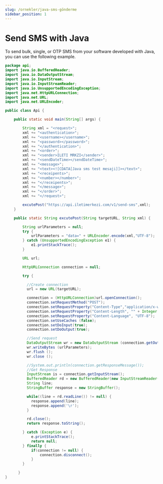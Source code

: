 ```yaml
---
slug: /ornekler/java-sms-gönderme
sidebar_position: 1
---
```


# Send SMS with Java
To send bulk, single, or OTP SMS from your software developed with Java, you can use the following example.

```java
package api;
import java.io.BufferedReader;
import java.io.DataOutputStream;
import java.io.InputStream;
import java.io.InputStreamReader;
import java.io.UnsupportedEncodingException;
import java.net.HttpURLConnection;
import java.net.URL;
import java.net.URLEncoder;

public class Api {

	public static void main(String[] args) {

		String xml = "<request>";
        xml += "<authentication>";
        xml += "<username></username>";
        xml += "<password></password>";
        xml += "</authentication>";
        xml += "<order>";
        xml += "<sender>ILETI MRKZI</sender>";
        xml += "<sendDateTime></sendDateTime>";
        xml += "<message>";
        xml += "<text><![CDATA[Java sms test mesaji]]></text>";
        xml += "<receipents>";
        xml += "<number></number>";
        xml += "</receipents>";
        xml += "</message>";
        xml += "</order>";
        xml += "</request>";

		excutePost("https://api.iletimerkezi.com/v1/send-sms",xml);
	}

	public static String excutePost(String targetURL, String xml) {

		String urlParameters = null;
		try {
			urlParameters = "data=" + URLEncoder.encode(xml,"UTF-8");
		} catch (UnsupportedEncodingException e1) {
			e1.printStackTrace();
		}

	    URL url;

	    HttpURLConnection connection = null;

	    try {

	      //Create connection
	      url = new URL(targetURL);

	      connection = (HttpURLConnection)url.openConnection();
	      connection.setRequestMethod("POST");
	      connection.setRequestProperty("Content-Type","application/x-www-form-urlencoded");
	      connection.setRequestProperty("Content-Length", "" + Integer.toString(urlParameters.getBytes().length));
	      connection.setRequestProperty("Content-Language", "UTF-8");
	      connection.setUseCaches (false);
	      connection.setDoInput(true);
	      connection.setDoOutput(true);

	      //Send request
	      DataOutputStream wr = new DataOutputStream (connection.getOutputStream ());
	      wr.writeBytes (urlParameters);
	      wr.flush ();
	      wr.close ();

	      //System.out.println(connection.getResponseMessage());
	      //Get Response
	      InputStream is = connection.getInputStream();
	      BufferedReader rd = new BufferedReader(new InputStreamReader(is,"UTF-8"));
	      String line;
	      StringBuffer response = new StringBuffer();

	      while((line = rd.readLine()) != null) {
	        response.append(line);
	        response.append('\r');
	      }

	      rd.close();
	      return response.toString();

	    } catch (Exception e) {
	    	e.printStackTrace();
	    	return null;
	    } finally {
	    	if(connection != null) {
	    		connection.disconnect();
	    	}
	    }

	  }
}
```